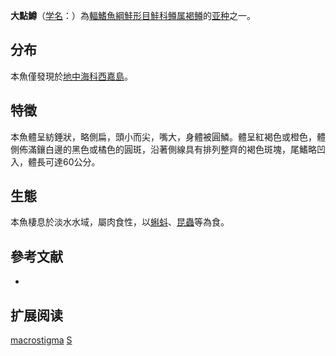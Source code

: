 {{Subspeciesbox
| name = 大點鱒
| status = NE
| status_system = IUCN3.1
| image = 
| image_width = 250px
| genus = Salmo
| species link = 鱒
| species = trutta
| subspecies = macrostigma
| trinomial = ''Salmo trutta macrostigma''
| authority = [[Duméril|Duméril]], 1858
| synonyms = *''Salar macrostigma''<br /><small>Duméril, 1858</small>
*''Salmo fario macrostigma''<br /><small>Duméril, 1858</small>
*''Salmo lapasseti''<br /><small>Zill, 1858</small>
*''Salmo macrostigma''<br /><small>Duméril, 1858</small>
}}

'''大點鱒'''（[[学名|学名]]：''{{lang|la|Salmo trutta macrostigma}}''）為[[輻鰭魚綱|輻鰭魚綱]][[鮭形目|鮭形目]][[鮭科|鮭科]][[鳟属|鳟属]][[褐鳟|褐鳟]]的[[亚种|亚种]]之一。

==分布==
本魚僅發現於[[地中海|地中海]][[科西嘉島|科西嘉島]]。

==特徵==
本魚體呈紡錘狀，略側扁，頭小而尖，嘴大，身體被圓鱗。體呈紅褐色或橙色，體側佈滿鑲白邊的黑色或橘色的圓斑，沿著側線具有排列整齊的褐色斑塊，尾鰭略凹入，體長可達60公分。

==生態==
本魚棲息於淡水水域，屬肉食性，以[[蝌蚪|蝌蚪]]、[[昆蟲|昆蟲]]等為食。

==參考文献==
*{{FishBase_species|genus=Salmo|species=trutta macrostigma|year=2011|month=12}}

== 扩展阅读 ==
{{refbegin}}
{{wikispecies-inline|Salmo trutta macrostigma|大點鱒}}
{{refend}}
{{Taxonbar|from=Q1093542}}

[[Category:鱒屬|macrostigma]]
[[Category:1858年描述的魚類|S]]

{{鲑形目小作品}}